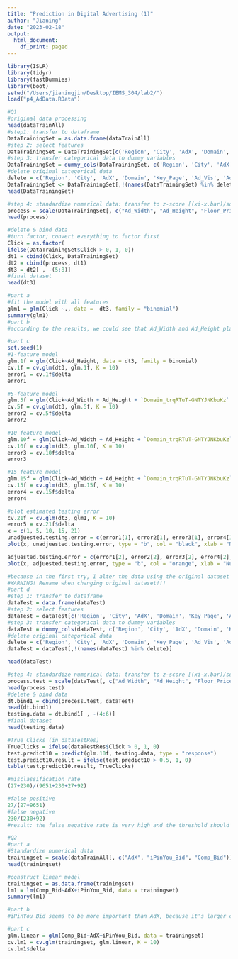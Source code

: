 ```yaml
---
title: "Prediction in Digital Advertising (1)"
author: "Jianing"
date: "2023-02-18"
output:
  html_document:
    df_print: paged
---
```

```r
library(ISLR)
library(tidyr)
library(fastDummies)
library(boot)
setwd("/Users/jianingjin/Desktop/IEMS_304/lab2/")
load("p4_AdData.RData")
```

```r
#Q1
#original data processing
head(dataTrainAll)
#step1: transfer to dataframe
DataTrainingSet = as.data.frame(dataTrainAll)
#step 2: select features
DataTrainingSet = DataTrainingSet[c('Region', 'City', 'AdX', 'Domain', 'Key_Page', 'Ad_Vis', 'Ad_Form', 'Ad_Width', 'Ad_Height', 'Floor_Price', 'Click')] 
#step 3: transfer categorical data to dummy variables
DataTrainingSet = dummy_cols(DataTrainingSet, c('Region', 'City', 'AdX', 'Domain', 'Key_Page', 'Ad_Vis', 'Ad_Form'), remove_first_dummy = TRUE) #k - 1 dummies
#delete original categorical data
delete = c('Region', 'City', 'AdX', 'Domain', 'Key_Page', 'Ad_Vis', 'Ad_Form')
DataTrainingSet <- DataTrainingSet[,!(names(DataTrainingSet) %in% delete)]
head(DataTrainingSet)
```

```r
#step 4: standardize numerical data: transfer to z-score [(xi-x.bar)/sd]
process = scale(DataTrainingSet[, c("Ad_Width", "Ad_Height", "Floor_Price")])
head(process)
```

```r
#delete & bind data
#turn factor; convert everything to factor first
Click = as.factor(
ifelse(DataTrainingSet$Click > 0, 1, 0))
dt1 = cbind(Click, DataTrainingSet)
dt2 = cbind(process, dt1)
dt3 = dt2[ , -(5:8)]
#final dataset
head(dt3)
```

```r
#part a
#fit the model with all features
glm1 = glm(Click ~., data =  dt3, family = "binomial")
summary(glm1)
#part b
#according to the results, we could see that Ad_Width and Ad_Height play the most significant role with the least p-value. Therefore, we could reject the null hypothesis that they are not correlated. Also, they all have large coefficients: 3.41 and 1.87 respectively.
```
```r
#part c
set.seed(1)
#1-feature model
glm.1f = glm(Click~Ad_Height, data = dt3, family = binomial)
cv.1f = cv.glm(dt3, glm.1f, K = 10)
error1 = cv.1f$delta
error1
```

```r
#5-feature model
glm.5f = glm(Click~Ad_Width + Ad_Height + `Domain_trqRTuT-GNTYJNKbuKz`  + Region_6 + City_2, data = dt3, family = binomial)
cv.5f = cv.glm(dt3, glm.5f, K = 10)
error2 = cv.5f$delta
error2
```

```r
#10 feature model
glm.10f = glm(Click~Ad_Width + Ad_Height + `Domain_trqRTuT-GNTYJNKbuKz`  + Region_6 + City_2 + Key_Page_9f4e2f16b6873a7eb504df6f61b24044 + Domain_trqRTudNXqN8ggc4JKTI + Region_3 + Key_Page_df6f61b2409f4e2f16b6873a7eb50444 + Ad_Vis_1, data = dt3, family = binomial)
cv.10f = cv.glm(dt3, glm.10f, K = 10)
error3 = cv.10f$delta
error3
```

```r
#15 feature model
glm.15f = glm(Click~Ad_Width + Ad_Height + `Domain_trqRTuT-GNTYJNKbuKz`  + Region_6 + City_2 + Key_Page_9f4e2f16b6873a7eb504df6f61b24044 + Domain_trqRTudNXqN8ggc4JKTI + Region_3 + Key_Page_df6f61b2409f4e2f16b6873a7eb50444 + Ad_Vis_1 + Ad_Vis_2 + Ad_Form_1 + City_4 + Domain_5KFUl5p0Gxsvgmd4wspENpn + Domain_trqRTu5Jg9q9wMKYvmpENpn, data = dt3, family = binomial)
cv.15f = cv.glm(dt3, glm.15f, K = 10)
error4 = cv.15f$delta
error4
```

```r
#plot estimated testing error
cv.21f = cv.glm(dt3, glm1, K = 10)
error5 = cv.21f$delta
x = c(1, 5, 10, 15, 21)
unadjuested.testing.error = c(error1[1], error2[1], error3[1], error4[1], error5[1])
plot(x, unadjuested.testing.error, type = "b", col = "black", xlab = "Number of Features", ylab = "Estimated Testing Error", main = "Unadjuested Estimated Testing Error")
```

```r
adjuested.testing.error = c(error1[2], error2[2], error3[2], error4[2], error5[2])
plot(x, adjuested.testing.error, type = "b", col = "orange", xlab = "Number of Features", ylab = "Estimated Testing Error", main = "Adjuested Estimated Testing Error")
```

```r
#because in the first try, I alter the data using the original dataset (without rename), therefore, when I change the dataset name and start my second try, some original features in the original dataset are changed forever. But the first try is not going wrong. Therefore, the following codes just can not work well but the outcome is right. 
#WARNING! Rename when changing original dataset!!!
#part d
#step 1: transfer to dataframe
dataTest = data.frame(dataTest)
#step 2: select features
dataTest = dataTest[c('Region', 'City', 'AdX', 'Domain', 'Key_Page', 'Ad_Vis', 'Ad_Form', 'Ad_Width', 'Ad_Height', 'Floor_Price')] 
#step 3: transfer categorical data to dummy variables
dataTest = dummy_cols(dataTest, c('Region', 'City', 'AdX', 'Domain', 'Key_Page', 'Ad_Vis', 'Ad_Form'), remove_first_dummy = TRUE) #k - 1 dummies
#delete original categorical data
delete = c('Region', 'City', 'AdX', 'Domain', 'Key_Page', 'Ad_Vis', 'Ad_Form')
dataTest = dataTest[,!(names(dataTest) %in% delete)]
```
```r
head(dataTest)
```

```r
#step 4: standardize numerical data: transfer to z-score [(xi-x.bar)/sd]
process.test = scale(dataTest[, c("Ad_Width", "Ad_Height", "Floor_Price")])
head(process.test)
#delete & bind data
dt.bind1 = cbind(process.test, dataTest)
head(dt.bind1)
testing.data = dt.bind1[ , -(4:6)]
#final dataset
head(testing.data)
```
```r
#True Clicks (in dataTestRes)
TrueClicks = ifelse(dataTestRes$Click > 0, 1, 0)
test.predict10 = predict(glm.10f, testing.data, type = "response")
test.predict10.result = ifelse(test.predict10 > 0.5, 1, 0)
table(test.predict10.result, TrueClicks)
```

```r
#misclassification rate
(27+230)/(9651+230+27+92)
```
```r
#false positive
27/(27+9651)
#false negative
230/(230+92)
#result: the false negative rate is very high and the threshold should be lower.
```
```r
#Q2
#part a
#Standardize numerical data
trainingset = scale(dataTrainAll[, c("AdX", "iPinYou_Bid", "Comp_Bid")])
head(trainingset)
```
```r
#construct linear model
trainingset = as.data.frame(trainingset)
lm1 = lm(Comp_Bid~AdX+iPinYou_Bid, data = trainingset)
summary(lm1)
```
```r
#part b
#iPinYou_Bid seems to be more important than AdX, because it's larger coefficient and absolute t-value. But both two features and significant enough to reject the null hypothesis.
```

```r
#part c
glm.linear = glm(Comp_Bid~AdX+iPinYou_Bid, data = trainingset)
cv.lm1 = cv.glm(trainingset, glm.linear, K = 10)
cv.lm1$delta
```

